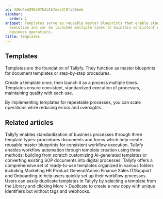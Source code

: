 ```yaml
---
id: 426e4ed29550762d167eea3f0fa26beb
sidebar:
  order: 1
snippet: Templates serve as reusable master blueprints that enable standardized process
  execution and can be launched multiple times to maintain consistent quality across
  business operations.
title: Templates
---
```


## Templates

Templates are the foundation of Tallyfy. They function as master blueprints for document templates or step-by-step procedures.

Create a template once, then launch it as a process multiple times. Templates ensure consistent, standardized execution of processes, maintaining quality with each use.

By implementing templates for repeatable processes, you can scale operations while reducing errors and oversights.



<PageTree />


## Related articles
<CardGrid>
<LinkTitleCard header="<b>Pro > Essentials</b>" href="/products/pro/documenting/" > Tallyfy enables standardization of business processes through three template types: procedures documents and forms which help create reusable master blueprints for consistent workflow execution. </LinkTitleCard>
<LinkTitleCard header="<b>Templates > Create a template</b>" href="/products/pro/documenting/templates/create-template/" > Tallyfy enables workflow automation through template creation using three methods: building from scratch customizing AI-generated templates or converting existing SOP documents into digital processes. </LinkTitleCard>
<LinkTitleCard header="<b>Templates > Sample Templates</b>" href="/products/pro/documenting/templates/how-can-i-access-tallyfys-sample-templates/" > Tallyfy offers a comprehensive set of ready-to-use templates organized in various folders including Marketing HR Product General/Admin Finance Sales IT/Support and Onboarding to help users quickly set up their workflow processes. </LinkTitleCard>
<LinkTitleCard header="<b>Templates > Duplicate a template</b>" href="/products/pro/documenting/templates/how-do-i-duplicate-a-template-on-tallyfy/" > Users can easily duplicate templates in Tallyfy by selecting a template from the Library and clicking More > Duplicate to create a new copy with unique identifiers but without tags and webhooks. </LinkTitleCard>
</CardGrid>